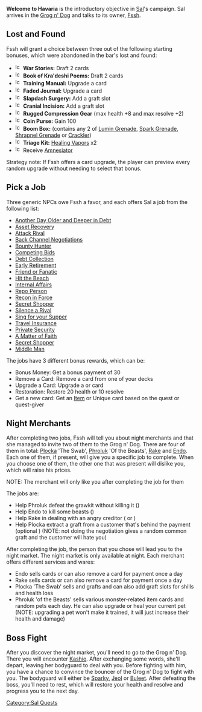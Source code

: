 '''Welcome to Havaria''' is the introductory objective in [[Sal]]'s campaign.
Sal arrives in the [[Grog n' Dog]] and talks to its owner, [[Fssh]].

== Lost and Found ==
Fssh will grant a choice between three out of the following starting bonuses, which were abandoned in the bar's lost and found:
*[[File:Ic acquire combat.png|17px|link=]] '''War Stories:''' Draft 2 {{battle}} cards
*[[File:Ic acquire negotiation.png|17px|link=]] '''Book of Kra'deshi Poems:''' Draft 2 {{negotiation}} cards
*[[File:Ic levelup upgradecombat.png|17px|link=]] '''Training Manual:''' Upgrade a {{battle}} card
*[[File:Ic levelup upgradenegotiation.png|17px|link=]] '''Faded Journal:''' Upgrade a {{negotiation}} card
*[[File:Ic nav graft.png|17px|link=]] '''Slapdash Surgery:''' Add a {{battle}} graft slot
*[[File:Ic nav graft.png|17px|link=]] '''Cranial Incision:''' Add a {{negotiation}} graft slot
*[[File:Ic_nav_heal.png|17px|link=]] '''Rugged Compression Gear''' (max health +8 and max resolve +2)
*[[File:Ic nav shills.png|17px|link=]] '''Coin Purse:''' Gain 100 {{shills}}
*[[File:Ic nav give.png|17px|link=]] '''Boom Box:''' (contains any 2 of [[Lumin Grenade]], [[Spark Grenade]], [[Shrapnel Grenade]] or [[Crackler]])
*[[File:Ic nav give.png|17px|link=]] '''Triage Kit:''' [[Healing Vapors]] x2
*[[File:Ic nav give.png|17px|link=]] Receive [[Amnesiator]]


Strategy note: If Fssh offers a card upgrade, the player can preview every random upgrade without needing to select that bonus.

== Pick a Job ==

Three generic NPCs owe Fssh a favor, and each offers Sal a job from the following list:

* [[Another Day Older and Deeper in Debt]]
* [[Asset Recovery]]
* [[Attack Rival]]
* [[Back Channel Negotiations]]
* [[Bounty Hunter]]
* [[Competing Bids]]
* [[Debt Collection]]
* [[Early Retirement]]
* [[Friend or Fanatic]]
* [[Hit the Beach]]
* [[Internal Affairs]]
* [[Repo Person]]
* [[Recon in Force]]
* [[Secret Shopper]]
* [[Silence a Rival]]
* [[Sing for your Supper]]
* [[Travel Insurance]]
* [[Private Security]]
* [[A Matter of Faith]]
* [[Secret Shopper]]
* [[Middle Man]]

The jobs have 3 different bonus rewards, which can be:

* Bonus Money: Get a bonus payment of 30 {{shills}}
* Remove a Card: Remove a card from one of your decks
* Upgrade a Card: Upgrade a {{negotiation}} or {{battle}} card
* Restoration: Restore 20 health or 10 resolve
* Get a new card: Get an [[Items|Item]] or Unique card based on the quest or quest-giver

== Night Merchants ==
After completing two jobs, Fssh will tell you about night merchants and that she managed to invite two of them to the Grog n' Dog. There are four of them in total: [[Plocka]] 'The Swab', [[Phroluk]] 'Of the Beasts', [[Rake]] and [[Endo]]. Each one of them, if present, will give you a specific job to complete. When you choose one of them, the other one that was present will dislike you, which will raise his prices.

NOTE: The merchant will only like you after completing the job for them

The jobs are:

* Help Phroluk defeat the grawkit without killing it ({{battle}})
* Help Endo to kill some beasts ({{battle}})
* Help Rake in dealing with an angry creditor ({{negotiation}} or {{battle}})
* Help Plocka extract a graft from a customer that's behind the payment (optional {{negotiation}}) (NOTE: not doing the negotiation gives a random common graft and the customer will hate you)

After completing the job, the person that you chose will lead you to the night market. The night market is only available at night. Each merchant offers different services and wares:

* Endo sells {{negotiation}} cards or can also remove a {{negotiation}} card for payment once a day
* Rake sells {{battle}} cards or can also remove a {{battle}} card for payment once a day
* Plocka 'The Swab' sells {{battle}} and {{negotiation}} grafts and can also add graft slots for shills and health loss
* Phroluk 'of the Beasts' sells various monster-related item cards and random pets each day. He can also upgrade or heal your current pet (NOTE: upgrading a pet won't make it trained, it will just increase their health and damage)

== Boss Fight ==
After you discover the night market, you'll need to go to the Grog n' Dog. There you will encounter [[Kashio]]. After exchanging some words, she'll depart, leaving her bodyguard to deal with you. Before fighting with him, you have a chance to convince the bouncer of the Grog n' Dog to fight with you. The bodyguard will either be [[Sparky]], [[Jeol]] or [[Buleet]]. After defeating the boss, you'll need to rest, which will restore your health and resolve and progress you to the next day.

[[Category:Sal Quests]]